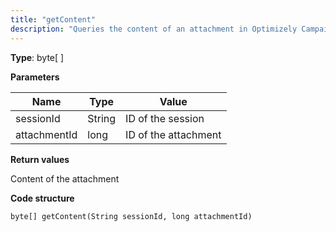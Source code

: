 ```yaml
---
title: "getContent"
description: "Queries the content of an attachment in Optimizely Campaign."
---
```


**Type**: byte\[ \]

**Parameters**

| Name         | Type   | Value                |
| ------------ | ------ | -------------------- |
| sessionId    | String | ID of the session    |
| attachmentId | long   | ID of the attachment |

**Return values**

Content of the attachment

**Code structure**

`byte[] getContent(String sessionId, long attachmentId)
`